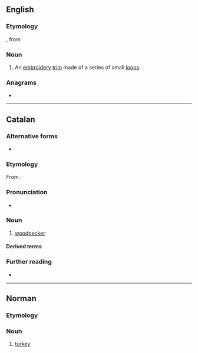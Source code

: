 ==English==

===Etymology===
{{bor|en|fr|picot}}, from {{m|fr|piquer|t=to prick}}

===Noun===
{{wikipedia}}
{{en-noun}}

# An [[embroidery]] [[trim]] made of a series of small [[loop]]s.

===Anagrams===
* {{anagrams|en|a=ciopt|-topic|cop it|optic|topic}}

----

==Catalan==

===Alternative forms===
* {{alter|ca|pigot}}

===Etymology===
From {{der|ca|la|picus}}.

===Pronunciation===
* {{ca-IPA|ò}}

===Noun===
{{ca-noun|m}}

# [[woodpecker]]

====Derived terms====
{{der2|ca|picot negre|picot garser gros|picot garser petit|picot verd}}

===Further reading===
* {{R:IEC2}}

{{c|ca|Woodpeckers}}

----

==Norman==

===Etymology===
{{rfe|nrf}}

===Noun===
{{nrf-noun|m}}

# {{lb|nrf|Jersey}} [[turkey]]

{{topics|nrf|Poultry}}